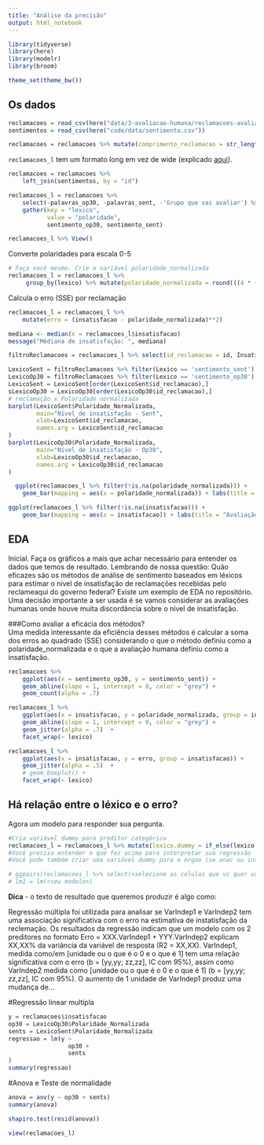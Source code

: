 ```yaml
---
title: "Análise da precisão"
output: html_notebook
---
```


```r
library(tidyverse)
library(here)
library(modelr)
library(broom)

theme_set(theme_bw())
```

## Os dados

```r

reclamacoes = read_csv(here("data/3-avaliacao-humana/reclamacoes-avaliadas-20190515.csv"))
sentimentos = read_csv(here("code/data/sentimento.csv"))

reclamacoes = reclamacoes %>% mutate(comprimento_reclamacao = str_length(texto))
```

`reclamacoes_l` tem um formato long em vez de wide (explicado [aqui](https://sejdemyr.github.io/r-tutorials/basics/wide-and-long/)).

```r
reclamacoes = reclamacoes %>% 
    left_join(sentimentos, by = "id")

reclamacoes_l = reclamacoes %>%  
    select(-palavras_op30, -palavras_sent, -'Grupo que vai avaliar') %>% 
    gather(key = "lexico", 
           value = "polaridade", 
           sentimento_op30, sentimento_sent)

reclamacoes_l %>% View()

```

Converte polaridades para escala 0-5

```r
# Faça você mesmo. Crie a variável polaridade_normalizada
reclamacoes_l = reclamacoes_l %>% 
     group_by(lexico) %>% mutate(polaridade_normalizada = round(((4 * (polaridade - max(polaridade))) / (min(polaridade) - max(polaridade))) + 1))
```

Calcula o erro (SSE) por reclamação

```r
reclamacoes_l = reclamacoes_l %>% 
    mutate(erro = (insatisfacao - polaridade_normalizada)**2)
```
```r
mediana <- median(x = reclamacoes_l$insatisfacao)
message("Médiana de insatisfação: ", mediana)
```
```r
filtroReclamacoes = reclamacoes_l %>% select(id_reclamacao = id, Insatisfação = insatisfacao, Polaridade = polaridade, Polaridade_Normalizada = polaridade_normalizada, Palavras = palavras, Comprimento = comprimento_reclamacao, Lexico = lexico, Erro = erro)
```

```r
LexicoSent = filtroReclamacoes %>% filter(Lexico == 'sentimento_sent')
LexicoOp30 = filtroReclamacoes %>% filter(Lexico == 'sentimento_op30')
LexicoSent = LexicoSent[order(LexicoSent$id_reclamacao),]
sLexicoOp30 = LexicoOp30[order(LexicoOp30$id_reclamacao),]
# reclamação x Polaridade normalizada
barplot(LexicoSent$Polaridade_Normalizada, 
        main="Nível de insatisfação - Sent",
        xlab=LexicoSent$id_reclamacao, 
        names.arg = LexicoSent$id_reclamacao
)
barplot(LexicoOp30$Polaridade_Normalizada,
        main="Nível de insatisfação - Op30",
        xlab=LexicoOp30$id_reclamacao,
        names.arg = LexicoOp30$id_reclamacao
)
```


```r
  ggplot(reclamacoes_l %>% filter(!is.na(polaridade_normalizada))) +
    geom_bar(mapping = aes(x = polaridade_normalizada)) + labs(title = "Avaliação a partir dos léxicos" , x = "Grau de Insatisfação", y = "Quantidade de Reclamações")
```
```r

ggplot(reclamacoes_l %>% filter(!is.na(insatisfacao))) +
    geom_bar(mapping = aes(x = insatisfacao)) + labs(title = "Avaliação partindo do experimento humano" , x = "Grau de Insatisfação", y = "Quantidade de Reclamações")
```
## EDA

Inicial. Faça os gráficos a mais que achar necessário para entender os dados que temos de resultado. Lembrando de nossa questão: Quão eficazes são os métodos de análise de sentimento baseados em léxicos para estimar o nível de insatisfação de reclamações recebidas pelo reclameaqui do governo federal? Existe um exemplo de EDA no repositório. Uma decisão importante a ser usada é se vamos considerar as avaliações humanas onde houve muita discordância sobre o nível de insatisfação.

###Como avaliar a eficácia dos métodos?  
Uma medida interessante da eficiência desses métodos é calcular a soma dos erros ao quadrado (SSE) considerando o que o método definiu como a polaridade_normalizada e o que a avaliação humana definiu como a insatisfação.

```r
reclamacoes %>% 
    ggplot(aes(x = sentimento_op30, y = sentimento_sent)) + 
    geom_abline(slope = 1, intercept = 0, color = "grey") + 
    geom_count(alpha = .7) 
```

```r
reclamacoes_l %>% 
    ggplot(aes(x = insatisfacao, y = polaridade_normalizada, group = insatisfacao)) + 
    geom_abline(slope = 1, intercept = 0, color = "grey") + 
    geom_jitter(alpha = .7)  + 
    facet_wrap(~ lexico)

reclamacoes_l %>% 
    ggplot(aes(x = insatisfacao, y = erro, group = insatisfacao)) + 
    geom_jitter(alpha = .5)  +
    # geom_boxplot() + 
    facet_wrap(~ lexico)
```


## Há relação entre o léxico e o erro?

Agora um modelo para responder sua pergunta.

```r
#Cria variável dummy para preditor categórico
reclamacoes_l = reclamacoes_l %>% mutate(lexico.dummy = if_else(lexico == "sentimento_sent", 1, 0))
#Você precisa entender o que fez acima para interpretar sua regressão
#Você pode também criar uma variável dummy para o órgao (se anac ou inss)

# ggpairs(reclamacoes_l %>% select(<selecione as colulas que vc quer usar aqui>))
# lm1 = lm(<seu modelo>)
```

**Dica** - o texto de resultado que queremos produzir é algo como: 

Regressão múltipla foi utilizada para analisar se VarIndep1 e VarIndep2 tem uma associação significativa com o erro na estimativa de instatisfação da reclemação. Os resultados da regressão indicam que um modelo com os 2 preditores no formato Erro = XXX.VarIndep1 + YYY.VarIndep2 explicam XX,XX% da variância da variável de resposta (R2 = XX,XX). VarIndep1, medida como/em [unidade ou o que é o 0 e o que é 1] tem uma relação significativa com o erro (b = [yy,yy;  zz,zz], IC com 95%), assim como VarIndep2 medida como [unidade ou o que é o 0 e o que é 1] (b = [yy,yy;  zz,zz], IC com 95%). O aumento de 1 unidade de VarIndep1 produz uma mudança de...


#Regressão linear multipla
```r
y = reclamacoes$insatisfacao
op30 = LexicoOp30$Polaridade_Normalizada
sents = LexicoSent$Polaridade_Normalizada
regressao = lm(y ~ 
                 op30 +
                 sents
)
summary(regressao)
```

#Anova e Teste de normalidade
```r
anova = aov(y ~ op30 + sents)
summary(anova)

shapiro.test(resid(anova))
```


```r
view(reclamacoes_l)
```
